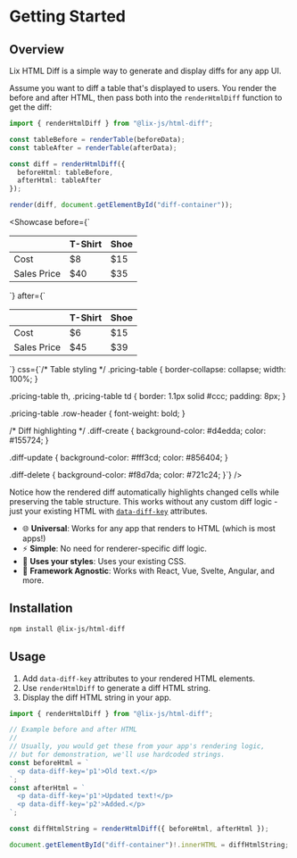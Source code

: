 
# Getting Started

## Overview

Lix HTML Diff is a simple way to generate and display diffs for any app UI.

Assume you want to diff a table that's displayed to users. You render the before and after HTML, then pass both into the `renderHtmlDiff` function to get the diff:

```typescript
import { renderHtmlDiff } from "@lix-js/html-diff";

const tableBefore = renderTable(beforeData);
const tableAfter = renderTable(afterData);

const diff = renderHtmlDiff({ 
  beforeHtml: tableBefore, 
  afterHtml: tableAfter 
});

render(diff, document.getElementById("diff-container"));
```

<Showcase
  before={`<table class="pricing-table">
  <thead>
    <tr>
      <th></th>
      <th>T-Shirt</th>
      <th>Shoe</th>
    </tr>
  </thead>
  <tbody>
    <tr>
      <td class="row-header">Cost</td>
      <td data-diff-key="xjht">$8</td>
      <td data-diff-key="pk9m">$15</td>
    </tr>
    <tr>
      <td class="row-header">Sales Price</td>
      <td data-diff-key="zm7q">$40</td>
      <td data-diff-key="nf2w">$35</td>
    </tr>
  </tbody>
</table>`}
  after={`<table class="pricing-table">
  <thead>
    <tr>
      <th></th>
      <th>T-Shirt</th>
      <th>Shoe</th>
    </tr>
  </thead>
  <tbody>
    <tr>
      <td class="row-header">Cost</td>
      <td data-diff-key="xjht">$6</td>
      <td data-diff-key="pk9m">$15</td>
    </tr>
    <tr>
      <td class="row-header">Sales Price</td>
      <td data-diff-key="zm7q">$45</td>
      <td data-diff-key="nf2w">$39</td>
    </tr>
  </tbody>
</table>`}
  css={`/* Table styling */
.pricing-table {
  border-collapse: collapse;
  width: 100%;
}

.pricing-table th,
.pricing-table td {
  border: 1.1px solid #ccc;
  padding: 8px;
}

.pricing-table .row-header {
  font-weight: bold;
}

/* Diff highlighting */
.diff-create {
  background-color: #d4edda;
  color: #155724;
}

.diff-update {
  background-color: #fff3cd;
  color: #856404;
}

.diff-delete {
  background-color: #f8d7da;
  color: #721c24;
}`}
/>

Notice how the rendered diff automatically highlights changed cells while preserving the table structure. This works without any custom diff logic - just your existing HTML with [`data-diff-key`](/guide/attributes.html#data-diff-key) attributes.

- 🌐 **Universal**: Works for any app that renders to HTML (which is most apps!)
- ⚡ **Simple**: No need for renderer-specific diff logic.
- 🎨 **Uses your styles**: Uses your existing CSS.
- 🔧 **Framework Agnostic**: Works with React, Vue, Svelte, Angular, and more.

## Installation

```bash
npm install @lix-js/html-diff
```

## Usage

1. Add `data-diff-key` attributes to your rendered HTML elements.
2. Use `renderHtmlDiff` to generate a diff HTML string.
3. Display the diff HTML string in your app.

```typescript
import { renderHtmlDiff } from "@lix-js/html-diff";

// Example before and after HTML
//
// Usually, you would get these from your app's rendering logic,
// but for demonstration, we'll use hardcoded strings.
const beforeHtml = `
  <p data-diff-key='p1'>Old text.</p>
`;
const afterHtml = `
  <p data-diff-key='p1'>Updated text!</p>
  <p data-diff-key='p2'>Added.</p>
`;

const diffHtmlString = renderHtmlDiff({ beforeHtml, afterHtml });

document.getElementById("diff-container")!.innerHTML = diffHtmlString;
```

<Showcase
  before="<p data-diff-key='p1'>Old text.</p>"
  after="<p data-diff-key='p1'>Updated text!</p><p data-diff-key='p2'>Added.</p>"
  css=".diff-create { color: green; } .diff-update { color: orange; } .diff-delete { color: red; }"
/>
